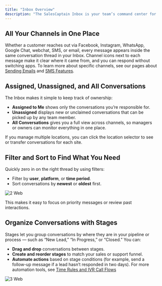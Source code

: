 ```yaml
---
title: "Inbox Overview"
description: "The SalesCaptain Inbox is your team’s command center for customer communication. It brings all of your channels — webchat, social media, SMS, and email — into a single, easy-to-manage workspace so you never miss a message or lose context."
---
```


## **All Your Channels in One Place**

Whether a customer reaches out via Facebook, Instagram, WhatsApp, Google Chat, webchat, SMS, or email, every message appears inside the same conversation thread in your Inbox. Channel icons next to each message make it clear where it came from, and you can respond without switching apps. To learn more about specific channels, see our pages about [Sending Emails](Sending-Emails) and [SMS Features](Sending-Messages).

## **Assigned, Unassigned, and All Conversations**

The Inbox makes it simple to keep track of ownership:

- **Assigned to Me** shows only the conversations you’re responsible for.
- **Unassigned** displays new or unclaimed conversations that can be picked up by any team member.
- **All Conversations** gives you a full view across channels, so managers or owners can monitor everything in one place.

If you manage multiple locations, you can click the location selector to see or transfer conversations for each site.

## **Filter and Sort to Find What You Need**

Quickly zero in on the right thread by using filters:

- Filter by **user**, **platform**, or **time period**.
- Sort conversations by **newest** or **oldest** first.

![2 Web](/images/2.webp)

This makes it easy to focus on priority messages or review past interactions. 

## **Organize Conversations with Stages**

Stages let you group conversations by where they are in your pipeline or process — such as “New Lead,” “In Progress,” or “Closed.” You can:

- **Drag and drop** conversations between stages.
- **Create and reorder stages** to match your sales or support funnel.
- **Automate actions** based on stage conditions (for example, send a follow-up message if a lead hasn’t responded in two days). For more automation tools, see <u>Time Rules and IVR Call Flows</u>

![3 Web](/images/3.webp)